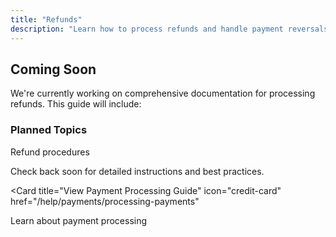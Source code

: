 ```yaml
---
title: "Refunds"
description: "Learn how to process refunds and handle payment reversals"
---
```


## Coming Soon

We're currently working on comprehensive documentation for processing refunds. This guide will include:

### Planned Topics

Refund procedures

Check back soon for detailed instructions and best practices.

<Card
  title="View Payment Processing Guide"
  icon="credit-card"
  href="/help/payments/processing-payments"
>
  Learn about payment processing
</Card>
